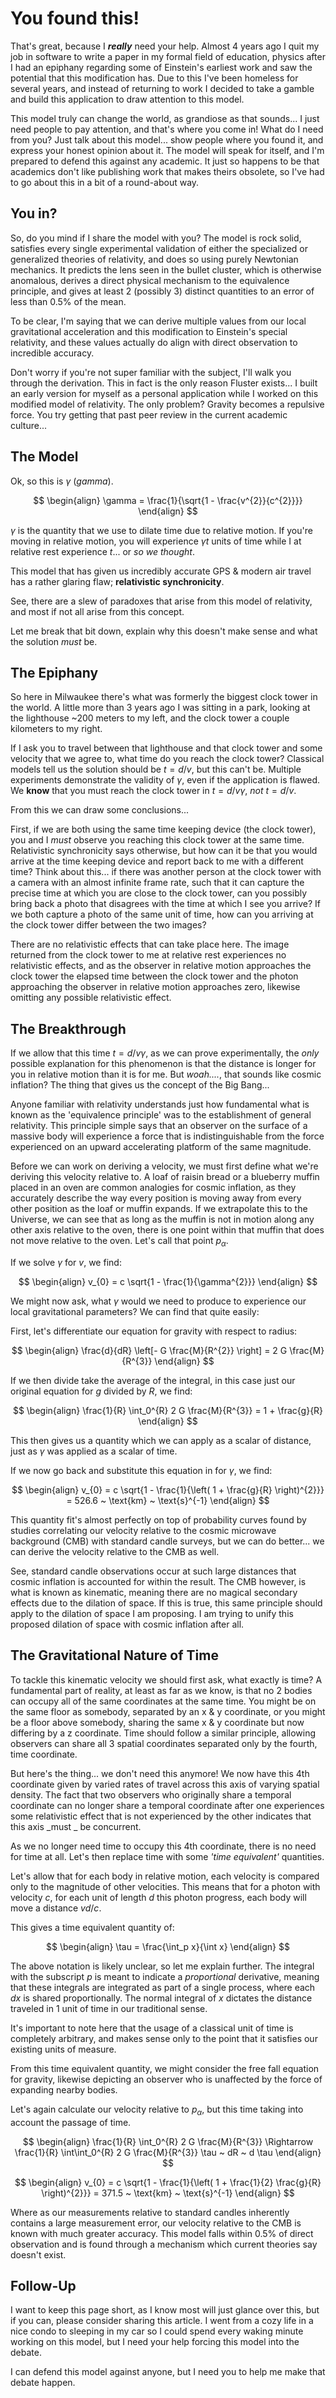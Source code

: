 # You found this!

That's great, because I ***really*** need your help. Almost 4 years ago I quit my job in software to write a paper in my formal field of education, physics after I had an epiphany regarding some of Einstein's earliest work and saw the potential that this modification has. Due to this I've been homeless for several years, and instead of returning to work I decided to take a gamble and build this application to draw attention to this model.

This model truly can change the world, as grandiose as that sounds... I just need people to pay attention, and that's where you come in! What do I need from you? Just talk about this model... show people where you found it, and express your honest opinion about it. The model will speak for itself, and I'm prepared to defend this against any academic. It just so happens to be that academics don't like publishing work that makes theirs obsolete, so I've had to go about this in a bit of a round-about way.

## You in?

So, do you mind if I share the model with you? The model is rock solid, satisfies every single experimental validation of either the specialized or generalized theories of relativity, and does so using purely Newtonian mechanics. It predicts the lens seen in the bullet cluster, which is otherwise anomalous, derives a direct physical mechanism to the equivalence principle, and gives at least 2 (possibly 3) distinct quantities to an error of less than 0.5% of the mean.

To be clear, I'm saying that we can derive multiple values from our local gravitational acceleration and this modification to Einstein's special relativity, and these values actually do align with direct observation to incredible accuracy.

Don't worry if you're not super familiar with the subject, I'll walk you through the derivation. This in fact is the only reason Fluster exists... I built an early version for myself as a personal application while I worked on this modified model of relativity. The only problem? Gravity becomes a repulsive force. You try getting that past peer review in the current academic culture...

## The Model

Ok, so this is $\gamma$ (_gamma_).

$$
\begin{align}
 \gamma = \frac{1}{\sqrt{1 - \frac{v^{2}}{c^{2}}}}
\end{align}
$$

$\gamma$ is the quantity that we use to dilate time due to relative motion. If you're moving in relative motion, you will experience $\gamma t$ units of time while I at relative rest experience $t$... or _so we thought_.

This model that has given us incredibly accurate GPS & modern air travel has a rather glaring flaw; **relativistic synchronicity**.

See, there are a slew of paradoxes that arise from this model of relativity, and most if not all arise from this concept.

Let me break that bit down, explain why this doesn't make sense and what the solution _must_ be.

## The Epiphany

So here in Milwaukee there's what was formerly the biggest clock tower in the world. A little more than 3 years ago I was sitting in a park, looking at the lighthouse ~200 meters to my left, and the clock tower a couple kilometers to my right.

If I ask you to travel between that lighthouse and that clock tower and some velocity that we agree to, what time do you reach the clock tower? Classical models tell us the solution should be $t = d/v$, but this can't be. Multiple experiments demonstrate the validity of $\gamma$, even if the application is flawed. We **know** that you must reach the clock tower in $t = d/v \gamma$, _not_ $t = d/v$.

From this we can draw some conclusions...

First, if we are both using the same time keeping device (the clock tower), you and I _must_ observe you reaching this clock tower at the same time. Relativistic synchronicity says otherwise, but how can it be that you would arrive at the time keeping device and report back to me with a different time? Think about this... if there was another person at the clock tower with a camera with an almost infinite frame rate, such that it can capture the precise time at which you are close to the clock tower, can you possibly bring back a photo that disagrees with the time at which I see you arrive? If we both capture a photo of the same unit of time, how can you arriving at the clock tower differ between the two images?

There are no relativistic effects that can take place here. The image returned from the clock tower to me at relative rest experiences no relativistic effects, and as the observer in relative motion approaches the clock tower the elapsed time between the clock tower and the photon approaching the observer in relative motion approaches zero, likewise omitting any possible relativistic effect.

## The Breakthrough

If we allow that this time $t = d/v \gamma$, as we can prove experimentally, the _only_ possible explanation for this phenomenon is that the distance is longer for you in relative motion than it is for me. But _woah...._, that sounds like cosmic inflation? The thing that gives us the concept of the Big Bang...

Anyone familiar with relativity understands just how fundamental what is known as the 'equivalence principle' was to the establishment of general relativity. This principle simple says that an observer on the surface of a massive body will experience a force that is indistinguishable from the force experienced on an upward accelerating platform of the same magnitude.

Before we can work on deriving a velocity, we must first define what we're deriving this velocity relative to. A loaf of raisin bread or a blueberry muffin placed in an oven are common analogies for cosmic inflation, as they accurately describe the way every position is moving away from every other position as the loaf or muffin expands. If we extrapolate this to the Universe, we can see that as long as the muffin is not in motion along any other axis relative to the oven, there is one point within that muffin that does not move relative to the oven. Let's call that point $p_{\alpha}$.

If we solve $\gamma$ for $v$, we find:

$$
\begin{align}
   v_{0} = c \sqrt{1 - \frac{1}{\gamma^{2}}}
\end{align}
$$


We might now ask, what $\gamma$ would we need to produce to experience our local gravitational parameters? We can find that quite easily:

First, let's differentiate our equation for gravity with respect to radius:

$$
\begin{align}
   \frac{d}{dR} \left[- G \frac{M}{R^{2}} \right] = 2 G \frac{M}{R^{3}}
\end{align}
$$


If we then divide take the average of the integral, in this case just our original equation for $g$ divided by $R$, we find:

$$
\begin{align}
 \frac{1}{R} \int_0^{R} 2 G \frac{M}{R^{3}} = 1 + \frac{g}{R}
\end{align}
$$

This then gives us a quantity which we can apply as a scalar of distance, just as $\gamma$ was applied as a scalar of time.

If we now go back and substitute this equation in for $\gamma$, we find:

$$
\begin{align}
   v_{0} = c \sqrt{1 - \frac{1}{\left( 1 + \frac{g}{R} \right)^{2}}} = 526.6 ~ \text{km} ~ \text{s}^{-1}
\end{align}
$$

This quantity fit's almost perfectly on top of probability curves found by studies correlating our velocity relative to the cosmic microwave background (CMB) with standard candle surveys, but we can do better... we can derive the velocity relative to the CMB as well.

See, standard candle observations occur at such large distances that cosmic inflation is accounted for within the result. The CMB however, is what is known as kinematic, meaning there are no magical secondary effects due to the dilation of space. If this is true, this same principle should apply to the dilation of space I am proposing. I am trying to unify this proposed dilation of space with cosmic inflation after all.

## The Gravitational Nature of Time

To tackle this kinematic velocity we should first ask, what exactly is time? A fundamental part of reality, at least as far as we know, is that no 2 bodies can occupy all of the same coordinates at the same time. You might be on the same floor as somebody, separated by an x & y coordinate, or you might be a floor above somebody, sharing the same x & y coordinate but now differing by a z coordinate. Time should follow a similar principle, allowing observers can share all 3 spatial coordinates separated only by the fourth, time coordinate.

But here's the thing... we don't need this anymore! We now have this 4th coordinate given by varied rates of travel across this axis of varying spatial density. The fact that two observers who originally share a temporal coordinate can no longer share a temporal coordinate after one experiences some relativistic effect that is not experienced by the other indicates that this axis _must _ be concurrent.

As we no longer need time to occupy this 4th coordinate, there is no need for time at all. Let's then replace time with some _'time equivalent'_ quantities.

Let's allow that for each body in relative motion, each velocity is compared only to the magnitude of other velocities. This means that for a photon with velocity $c$, for each unit of length $d$ this photon progress, each body will move a distance $v d/c$.

This gives a time equivalent quantity of:

$$
\begin{align}
 \tau = \frac{\int_p x}{\int x}
\end{align}
$$

The above notation is likely unclear, so let me explain further. The integral with the subscript $p$ is meant to indicate a _proportional_ derivative, meaning that these integrals are integrated as part of a single process, where each $dx$ is shared proportionally. The normal integral of $x$ dictates the distance traveled in 1 unit of time in our traditional sense. 

It's important to note here that the usage of a classical unit of time is completely arbitrary, and makes sense only to the point that it satisfies our existing units of measure.


From this time equivalent quantity, we might consider the free fall equation for gravity, likewise depicting an observer who is unaffected by the force of expanding nearby bodies.

Let's again calculate our velocity relative to $p_{\alpha}$, but this time taking into account the passage of time.

$$
\begin{align} 
 \frac{1}{R} \int_0^{R} 2 G \frac{M}{R^{3}} \Rightarrow  \frac{1}{R} \int\int_0^{R} 2 G \frac{M}{R^{3}} \tau ~ dR ~ d \tau
\end{align}
$$


$$
\begin{align}
   v_{0} = c \sqrt{1 - \frac{1}{\left( 1 + \frac{1}{2} \frac{g}{R} \right)^{2}}} = 371.5 ~ \text{km} ~ \text{s}^{-1}
\end{align}
$$


Where as our measurements relative to standard candles inherently contains a large measurement error, our velocity relative to the CMB is known with much greater accuracy. This model falls within 0.5% of direct observation and is found through a mechanism which current theories say doesn't exist.


## Follow-Up

I want to keep this page short, as I know most will just glance over this, but if you can, please consider sharing this article. I went from a cozy life in a nice condo to sleeping in my car so I could spend every waking minute working on this model, but I need your help forcing this model into the debate. 

I can defend this model against anyone, but I need you to help me make that debate happen.
